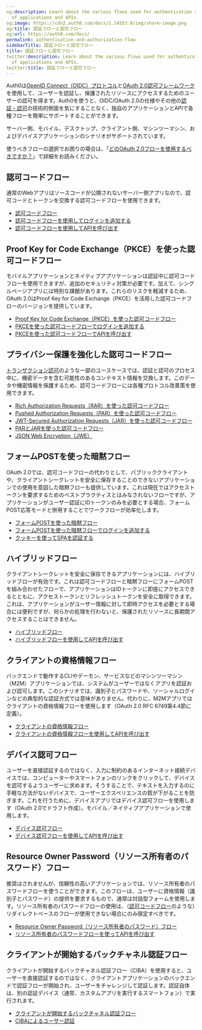 ```yaml
---
og:description: Learn about the various flows used for authentication and authorization
  of applications and APIs.
og:image: https://cdn2.auth0.com/docs/1.14553.0/img/share-image.png
og:title: 認証フローと認可フロー
og:url: https://auth0.com/docs/
permalink: authentication-and-authorization-flow
sidebarTitle: 認証フローと認可フロー
title: 認証フローと認可フロー
twitter:description: Learn about the various flows used for authentication and authorization
  of applications and APIs.
twitter:title: 認証フローと認可フロー
---
```


Auth0は[OpenID Connect（OIDC）プロトコル](/protocols/openid-connect-protocol)と[OAuth 2.0認可フレームワーク](/protocols/oauth)を使用して、ユーザーを認証し、保護されたリソースにアクセスするためのユーザーの認可を得ます。Auth0を使うと、OIDC/OAuth 2.0の仕様やその他の[認証・認可](/get-started/authentication-and-authorization)の技術的側面を気にすることなく、独自のアプリケーションとAPIで各種フローを簡単にサポートすることができます。

サーバー側、モバイル、デスクトップ、クライアント側、マシンツーマシン、およびデバイスアプリケーションのシナリオがサポートされています。

使うべきフローの選択でお困りの場合は、「[どのOAuth 2.0フローを使用するべきですか？](/login/flows/which-oauth-2-0-flow-should-i-use)」で詳細をお読みください。



## 認可コードフロー

通常のWebアプリはソースコードが公開されないサーバー側アプリなので、認可コードとトークンを交換する認可コードフローを使用できます。

* [認可コードフロー](/login/flows/authorization-code-flow)
* [認可コードフローを使用してログインを追加する](/login/authentication/add-login-auth-code-flow)
* [認可コードフローを使用してAPIを呼び出す](/login/flows/call-your-api-using-the-authorization-code-flow)

## Proof Key for Code Exchange（PKCE）を使った認可コードフロー

モバイルアプリケーションとネイティブアプリケーションは認証中に認可コードフローを使用できますが、追加のセキュリティ対策が必要です。加えて、シングルページアプリには特別な課題があります。これらのリスクを軽減するため、OAuth 2.0はProof Key for Code Exchange（PKCE）を活用した認可コードフローのバージョンを提供しています。

* [Proof Key for Code Exchange（PKCE）を使った認可コードフロー](/login/flows/authorization-code-flow-with-proof-key-for-code-exchange-pkce)
* [PKCEを使った認可コードフローでログインを追加する](/login/authentication/add-login-using-the-authorization-code-flow-with-pkce)
* [PKCEを使った認可コードフローでAPIを呼び出す](/login/flows/call-your-api-using-the-authorization-code-flow-with-pkce)

## プライバシー保護を強化した認可コードフロー

[トランザクション認可](/highly-regulated-identity/transactional-authorization-with-authorization-code-flow)のような一部のユースケースでは、認証と認可のプロセス中に、機密データを含む可能性のあるコンテキスト情報を交換します。このデータや機密情報を保護するため、認可コードフローには各種プロトコル改善策を使用できます。

* [Rich Authorization Requests（RAR）を使った認可コードフロー](/authorization-code-flow-with-rar)
* [Pushed Authorization Requests（PAR）を使った認可コードフロー](/authorization-code-flow-with-par)
* [JWT-Secured Authorization Requests（JAR）を使った認可コードフロー](/authorization-code-flow-with-jar)
* [PARとJARを使った認可コードフロー](/authorization-code-flow-with-par-and-jar)
* [JSON Web Encryption（JWE）](/json-web-encryption)

## フォームPOSTを使った暗黙フロー

OAuth 2.0では、認可コードフローの代わりとして、パブリッククライアントや、クライアントシークレットを安全に保存することのできないアプリケーションでの使用を意図した暗黙フローも提供しています。これは現在ではアクセストークンを要求するためのベストプラクティスとはみなされないフローですが、アプリケーションがユーザー認証にIDトークンのみを必要とする場合、フォームPOST応答モードと併用することでワークフローが効率化します。

* [フォームPOSTを使った暗黙フロー](/login/flows/implicit-flow-with-form-post)
* [フォームPOSTを使った暗黙フローでログインを追加する](/login/authentication/add-login-using-the-implicit-flow-with-form-post)
* [クッキーを使ってSPAを認証する](/users/cookies/spa-authenticate-with-cookies)

## ハイブリッドフロー

クライアントシークレットを安全に保存できるアプリケーションには、ハイブリッドフローが有効です。これは認可コードフローと暗黙フローにフォームPOSTを組み合わせたフローで、アプリケーションはIDトークンに即座にアクセスできるとともに、アクセストークンとリフレッシュトークンを安全に取得できます。これは、アプリケーションがユーザー情報に対して即時アクセスを必要とする場合には便利ですが、何らかの処理を行わないと、保護されたリソースに長期間アクセスすることはできません。

* [ハイブリッドフロー](/login/flows/hybrid-flow)
* [ハイブリッドフローを使用してAPIを呼び出す](/login/flows/call-api-hybrid-flow)

## クライアントの資格情報フロー

バックエンドで動作するCLIやデーモン、サービスなどのマシンツーマシン（M2M）アプリケーションでは、システムがユーザーではなくアプリを認証および認可します。このシナリオでは、識別子とパスワードや、ソーシャルログインなどの典型的な認証方式では意味がありません。代わりに、M2Mアプリではクライアントの資格情報フローを使用します（OAuth 2.0 RFC 6749第4.4節に定義）。

* [クライアントの資格情報フロー](/login/flows/client-credentials-flow)
* [クライアントの資格情報フローを使用してAPIを呼び出す](/login/flows/call-your-api-using-the-client-credentials-flow)

## デバイス認可フロー

ユーザーを直接認証するのではなく、入力に制約のあるインターネット接続デバイスでは、コンピューターやスマートフォンのリンクをクリックして、デバイスを認可するようユーザーに求めます。そうすることで、テキストを入力するのに手軽な方法がないデバイスで、ユーザーエクスペリエンスの質が下がることを防ぎます。これを行うために、デバイスアプリではデバイス認可フローを使用します（OAuth 2.0でドラフト作成）。モバイル／ネイティブアプリケーションで使用します。

* [デバイス認可フロー](/login/flows/device-authorization-flow)
* [デバイス認可フローを使用してAPIを呼び出す](/login/flows/call-your-api-using-the-device-authorization-flow)

## Resource Owner Password（リソース所有者のパスワード）フロー

推奨はされませんが、信頼性の高いアプリケーションでは、リソース所有者のパスワードフローを使うことができます。このフローは、ユーザーに資格情報（識別子とパスワード）の提供を要求するもので、通常は対話型フォームを使用します。リソース所有者のパスワードフローの使用は、（[認可コードフロー](/login/flows/authorization-code-flow)のような）リダイレクトベースのフローが使用できない場合にのみ限定すべきです。

* [Resource Owner Password（リソース所有者のパスワード）フロー](/login/flows/resource-owner-password-flow)
* [リソース所有者のパスワードフローを使ってAPIを呼び出す](/login/flows/call-your-api-using-resource-owner-password-flow)

## クライアントが開始するバックチャネル認証フロー



クライアントが開始するバックチャネル認証フロー（CIBA）を使用すると、ユーザーを直接認証するのではなく、クライアントアプリケーションのバックエンドで認証フローが開始され、ユーザーをチャレンジして認証します。認証自体は、別の認証デバイス（通常、カスタムアプリを実行するスマートフォン）で実行されます。

* [クライアントが開始するバックチャネル認証フロー](/get-started/authentication-and-authorization-flow/client-initiated-backchannel-authentication-flow)
* [CIBAによるユーザー認証](/get-started/authentication-and-authorization-flow/client-initiated-backchannel-authentication-flow/user-authentication-with-ciba)